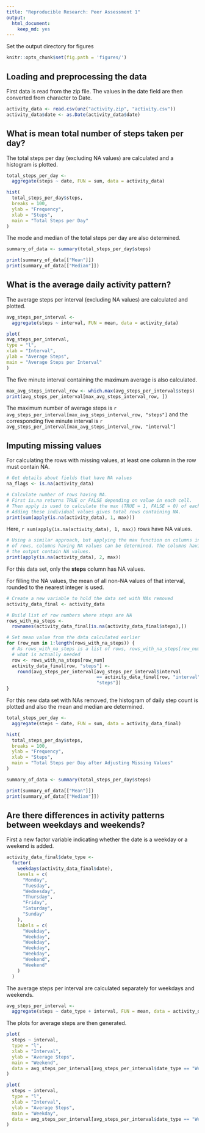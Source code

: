 ```yaml
---
title: "Reproducible Research: Peer Assessment 1"
output: 
  html_document: 
    keep_md: yes
---
```


Set the output directory for figures
```r
knitr::opts_chunk$set(fig.path = 'figures/')
```

## Loading and preprocessing the data
First data is read from the zip file. The values in the date field are then 
converted from character to Date.
```r
activity_data <- read.csv(unz("activity.zip", "activity.csv"))
activity_data$date <- as.Date(activity_data$date)
```

## What is mean total number of steps taken per day?
The total steps per day (excluding NA values) are calculated and a histogram is 
plotted.
```r
total_steps_per_day <-
  aggregate(steps ~ date, FUN = sum, data = activity_data)

hist(
  total_steps_per_day$steps,
  breaks = 100,
  ylab = "Frequency",
  xlab = "Steps",
  main = "Total Steps per Day"
)
```

The mode and median of the total steps per day are also determined.
```r
summary_of_data <- summary(total_steps_per_day$steps)
```
```r
print(summary_of_data[["Mean"]])
print(summary_of_data[["Median"]])
```

## What is the average daily activity pattern?
The average steps per interval (excluding NA values) are calculated and plotted.
```r
avg_steps_per_interval <-
  aggregate(steps ~ interval, FUN = mean, data = activity_data)

plot(
avg_steps_per_interval,
type = "l",
xlab = "Interval",
ylab = "Average Steps",
main = "Average Steps per Interval"
)
```

The five minute interval containing the maximum average is also calculated.
```r
max_avg_steps_interval_row <- which.max(avg_steps_per_interval$steps)
print(avg_steps_per_interval[max_avg_steps_interval_row, ])
```
The maximum number of average steps is 
`r avg_steps_per_interval[max_avg_steps_interval_row, "steps"]`
 and the corresponding five minute interval is 
 `r avg_steps_per_interval[max_avg_steps_interval_row, "interval"]`

## Imputing missing values
For calculating the rows with missing values, at least one column in the row 
must contain NA.
```r
# Get details about fields that have NA values
na_flags <- is.na(activity_data)

# Calculate number of rows having NA.
# First is.na returns TRUE or FALSE depending on value in each cell.
# Then apply is used to calculate the max (TRUE = 1, FALSE = 0) of each row.
# Adding these individual values gives total rows containing NA.
print(sum(apply(is.na(activity_data), 1, max)))
```
Here, `r sum(apply(is.na(activity_data), 1, max))` rows have NA values.

```r
# Using a similar approach, but applying the max function on columns instead
# of rows, columns having NA values can be determined. The columns having 1 in 
# the output contain NA values.
print(apply(is.na(activity_data), 2, max))
```
For this data set, only the **steps** column has NA values.

For filling the NA values, the mean of all non-NA values of that interval, 
rounded to the nearest integer is used.
```r
# Create a new variable to hold the data set with NAs removed
activity_data_final <- activity_data

# Build list of row numbers where steps are NA
rows_with_na_steps <-
  rownames(activity_data_final[is.na(activity_data_final$steps),])

# Set mean value from the data calculated earlier
for (row_num in 1:length(rows_with_na_steps)) {
  # As rows_with_na_steps is a list of rows, rows_with_na_steps[row_num] is 
  # what is actually needed
  row <- rows_with_na_steps[row_num]
  activity_data_final[row, "steps"] <-
    round(avg_steps_per_interval[avg_steps_per_interval$interval
                                 == activity_data_final[row, "interval"], 
                                 "steps"])
}
```

For this new data set with NAs removed, the histogram of daily step count is 
plotted and also the mean and median are determined.
```r
total_steps_per_day <-
  aggregate(steps ~ date, FUN = sum, data = activity_data_final)

hist(
  total_steps_per_day$steps,
  breaks = 100,
  ylab = "Frequency",
  xlab = "Steps",
  main = "Total Steps per Day after Adjusting Missing Values"
)
```
```r
summary_of_data <- summary(total_steps_per_day$steps)
```
```r
print(summary_of_data[["Mean"]])
print(summary_of_data[["Median"]])
```

## Are there differences in activity patterns between weekdays and weekends?
First a new factor variable indicating whether the date is a weekday or a 
weekend is added.
```r
activity_data_final$date_type <-
  factor(
    weekdays(activity_data_final$date),
    levels = c(
      "Monday",
      "Tuesday",
      "Wednesday",
      "Thursday",
      "Friday",
      "Saturday",
      "Sunday"
    ),
    labels = c(
      "Weekday",
      "Weekday",
      "Weekday",
      "Weekday",
      "Weekday",
      "Weekend",
      "Weekend"
    )
  )
```

The average steps per interval are calculated separately for weekdays and 
weekends.
```r
avg_steps_per_interval <-
  aggregate(steps ~ date_type + interval, FUN = mean, data = activity_data_final)
```

The plots for average steps are then generated.
```r
plot(
  steps ~ interval,
  type = "l",
  xlab = "Interval",
  ylab = "Average Steps",
  main = "Weekend",
  data = avg_steps_per_interval[avg_steps_per_interval$date_type == "Weekend", ]
)

plot(
  steps ~ interval,
  type = "l",
  xlab = "Interval",
  ylab = "Average Steps",
  main = "Weekday",
  data = avg_steps_per_interval[avg_steps_per_interval$date_type == "Weekday", ]
)
```
